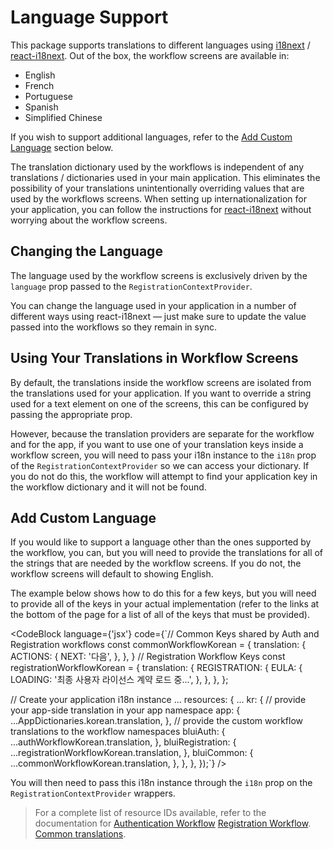 
# Language Support

This package supports translations to different languages using [i18next](https://www.i18next.com/) / [react-i18next](https://github.com/i18next/react-i18next). Out of the box, the workflow screens are available in:

- English
- French
- Portuguese
- Spanish
- Simplified Chinese

If you wish to support additional languages, refer to the [Add Custom Language](#add-custom-language) section below.

The translation dictionary used by the workflows is independent of any translations / dictionaries used in your main application. This eliminates the possibility of your translations unintentionally overriding values that are used by the workflows screens. When setting up internationalization for your application, you can follow the instructions for [react-i18next](https://github.com/i18next/react-i18next) without worrying about the workflow screens.

## Changing the Language

The language used by the workflow screens is exclusively driven by the `language` prop passed to the `RegistrationContextProvider`.

You can change the language used in your application in a number of different ways using react-i18next — just make sure to update the value passed into the workflows so they remain in sync.

## Using Your Translations in Workflow Screens

By default, the translations inside the workflow screens are isolated from the translations used for your application. If you want to override a string used for a text element on one of the screens, this can be configured by passing the appropriate prop.

However, because the translation providers are separate for the workflow and for the app, if you want to use one of your translation keys inside a workflow screen, you will need to pass your i18n instance to the `i18n` prop of the `RegistrationContextProvider` so we can access your dictionary. If you do not do this, the workflow will attempt to find your application key in the workflow dictionary and it will not be found.

## Add Custom Language

If you would like to support a language other than the ones supported by the workflow, you can, but you will need to provide the translations for all of the strings that are needed by the workflow screens. If you do not, the workflow screens will default to showing English.

The example below shows how to do this for a few keys, but you will need to provide all of the keys in your actual implementation (refer to the links at the bottom of the page for a list of all of the keys that must be provided).

<CodeBlock
    language={'jsx'}
    code={`// Common Keys shared by Auth and Registration workflows
const commonWorkflowKorean =  {
    translation: {
        ACTIONS: {
            NEXT: '다음',
        },
    },
}
// Registration Workflow Keys
const registrationWorkflowKorean = {
    translation: {
        REGISTRATION: {
            EULA: {
                LOADING: '최종 사용자 라이선스 계약 로드 중...',
            },
        },
    },
};

// Create your application i18n instance
    ...
    resources: {
        ...
        kr: {
            // provide your app-side translation in your app namespace
            app: {
                ...AppDictionaries.korean.translation,
            },
            // provide the custom workflow translations to the workflow namespaces
            bluiAuth: {
                ...authWorkflowKorean.translation,
            },
            bluiRegistration: {
                ...registrationWorkflowKorean.translation,
            },
            bluiCommon: {
                ...commonWorkflowKorean.translation,
            },
        },
    },
});`}
/>

You will then need to pass this i18n instance through the `i18n` prop on the `RegistrationContextProvider` wrappers.

> For a complete list of resource IDs available, refer to the documentation for
> [Authentication Workflow](../src/contexts/AuthContext/AuthDictionaries/english.ts)
> [Registration Workflow](../src/contexts/RegistrationContext/RegistrationDictionaries/english.ts).
> [Common translations](../src/contexts/SharedDictionaries/english.ts).
